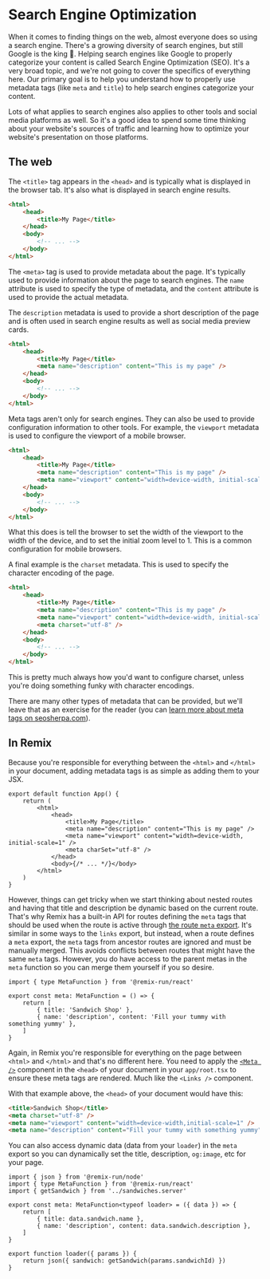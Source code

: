 # Search Engine Optimization

<EpicVideo url="https://www.epicweb.dev/workshops/full-stack-foundations/search-engine-optimization/intro-to-search-engine-optimization-seo" />

When it comes to finding things on the web, almost everyone does so using a
search engine. There's a growing diversity of search engines, but still Google
is the king 👑. Helping search engines like Google to properly categorize your
content is called Search Engine Optimization (SEO). It's a very broad topic, and
we're not going to cover the specifics of everything here. Our primary goal is
to help you understand how to properly use metadata tags (like `meta` and
`title`) to help search engines categorize your content.

Lots of what applies to search engines also applies to other tools and social
media platforms as well. So it's a good idea to spend some time thinking about
your website's sources of traffic and learning how to optimize your website's
presentation on those platforms.

## The web

The `<title>` tag appears in the `<head>` and is typically what is displayed in
the browser tab. It's also what is displayed in search engine results.

```html lines=3
<html>
	<head>
		<title>My Page</title>
	</head>
	<body>
		<!-- ... -->
	</body>
</html>
```

The `<meta>` tag is used to provide metadata about the page. It's typically used
to provide information about the page to search engines. The `name` attribute is
used to specify the type of metadata, and the `content` attribute is used to
provide the actual metadata.

The `description` metadata is used to provide a short description of the page
and is often used in search engine results as well as social media preview
cards.

```html lines=4
<html>
	<head>
		<title>My Page</title>
		<meta name="description" content="This is my page" />
	</head>
	<body>
		<!-- ... -->
	</body>
</html>
```

Meta tags aren't only for search engines. They can also be used to provide
configuration information to other tools. For example, the `viewport` metadata
is used to configure the viewport of a mobile browser.

```html lines=5
<html>
	<head>
		<title>My Page</title>
		<meta name="description" content="This is my page" />
		<meta name="viewport" content="width=device-width, initial-scale=1" />
	</head>
	<body>
		<!-- ... -->
	</body>
</html>
```

What this does is tell the browser to set the width of the viewport to the width
of the device, and to set the initial zoom level to 1. This is a common
configuration for mobile browsers.

A final example is the `charset` metadata. This is used to specify the character
encoding of the page.

```html lines=6
<html>
	<head>
		<title>My Page</title>
		<meta name="description" content="This is my page" />
		<meta name="viewport" content="width=device-width, initial-scale=1" />
		<meta charset="utf-8" />
	</head>
	<body>
		<!-- ... -->
	</body>
</html>
```

This is pretty much always how you'd want to configure charset, unless you're
doing something funky with character encodings.

There are many other types of metadata that can be provided, but we'll leave
that as an exercise for the reader (you can
[learn more about meta tags on seosherpa.com](https://seosherpa.com/meta-tags/)).

## In Remix

Because you're responsible for everything between the `<html>` and `</html>` in
your document, adding metadata tags is as simple as adding them to your JSX.

```tsx filename=app/root.tsx
export default function App() {
	return (
		<html>
			<head>
				<title>My Page</title>
				<meta name="description" content="This is my page" />
				<meta name="viewport" content="width=device-width, initial-scale=1" />
				<meta charSet="utf-8" />
			</head>
			<body>{/* ... */}</body>
		</html>
	)
}
```

However, things can get tricky when we start thinking about nested routes and
having that title and description be dynamic based on the current route. That's
why Remix has a built-in API for routes defining the `meta` tags that should be
used when the route is active through
[the route `meta` export](https://remix.run/docs/en/main/route/meta). It's
similar in some ways to the `links` export, but instead, when a route defines a
`meta` export, the `meta` tags from ancestor routes are ignored and must be
manually merged. This avoids conflicts between routes that might have the same
`meta` tags. However, you do have access to the parent metas in the `meta`
function so you can merge them yourself if you so desire.

```tsx filename=app/routes/sandwiches.tsx
import { type MetaFunction } from '@remix-run/react'

export const meta: MetaFunction = () => {
	return [
		{ title: 'Sandwich Shop' },
		{ name: 'description', content: 'Fill your tummy with something yummy' },
	]
}
```

Again, in Remix you're responsible for everything on the page between `<html>`
and `</html>` and that's no different here. You need to apply the
[`<Meta />`](https://remix.run/docs/en/main/components/meta) component in the
`<head>` of your document in your `app/root.tsx` to ensure these meta tags are
rendered. Much like the `<Links />` component.

With that example above, the `<head>` of your document would have this:

```html
<title>Sandwich Shop</title>
<meta charset="utf-8" />
<meta name="viewport" content="width=device-width,initial-scale=1" />
<meta name="description" content="Fill your tummy with something yummy" />
```

You can also access dynamic data (data from your `loader`) in the `meta` export
so you can dynamically set the title, description, `og:image`, etc for your
page.

```tsx filename=app/routes/sandwiches.$sandwichId.tsx
import { json } from '@remix-run/node'
import { type MetaFunction } from '@remix-run/react'
import { getSandwich } from '../sandwiches.server'

export const meta: MetaFunction<typeof loader> = ({ data }) => {
	return [
		{ title: data.sandwich.name },
		{ name: 'description', content: data.sandwich.description },
	]
}

export function loader({ params }) {
	return json({ sandwich: getSandwich(params.sandwichId) })
}
```

